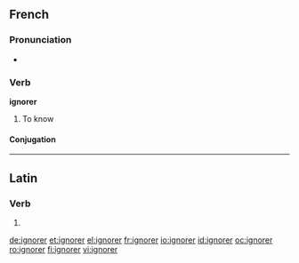 ==French==

===Pronunciation===
* {{audio|Fr-ignorer.ogg|audio}}

===Verb===
'''ignorer'''

# To know

====Conjugation====
{{fr-conj-er|ignor|avoir}}

----

==Latin==

===Verb===
{{la-verb-form|īgnōrer}}

# {{conjugation of|[[ignoro#Latin|īgnōrō]]||1|s|pres|pass|sub}}

[[de:ignorer]]
[[et:ignorer]]
[[el:ignorer]]
[[fr:ignorer]]
[[io:ignorer]]
[[id:ignorer]]
[[oc:ignorer]]
[[ro:ignorer]]
[[fi:ignorer]]
[[vi:ignorer]]